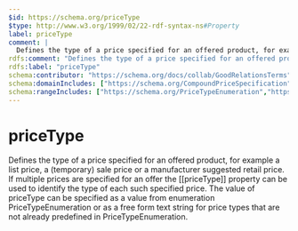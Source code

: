 ```yaml
---
$id: https://schema.org/priceType
$type: http://www.w3.org/1999/02/22-rdf-syntax-ns#Property
label: priceType
comment: |
  Defines the type of a price specified for an offered product, for example a list price, a (temporary) sale price or a manufacturer suggested retail price. If multiple prices are specified for an offer the [[priceType]] property can be used to identify the type of each such specified price. The value of priceType can be specified as a value from enumeration PriceTypeEnumeration or as a free form text string for price types that are not already predefined in PriceTypeEnumeration.
rdfs:comment: "Defines the type of a price specified for an offered product, for example a list price, a (temporary) sale price or a manufacturer suggested retail price. If multiple prices are specified for an offer the [[priceType]] property can be used to identify the type of each such specified price. The value of priceType can be specified as a value from enumeration PriceTypeEnumeration or as a free form text string for price types that are not already predefined in PriceTypeEnumeration."
rdfs:label: "priceType"
schema:contributor: "https://schema.org/docs/collab/GoodRelationsTerms"
schema:domainIncludes: ["https://schema.org/CompoundPriceSpecification","https://schema.org/UnitPriceSpecification"]
schema:rangeIncludes: ["https://schema.org/PriceTypeEnumeration","https://schema.org/Text"]
---
```


# priceType

Defines the type of a price specified for an offered product, for example a list price, a (temporary) sale price or a manufacturer suggested retail price. If multiple prices are specified for an offer the [[priceType]] property can be used to identify the type of each such specified price. The value of priceType can be specified as a value from enumeration PriceTypeEnumeration or as a free form text string for price types that are not already predefined in PriceTypeEnumeration.

